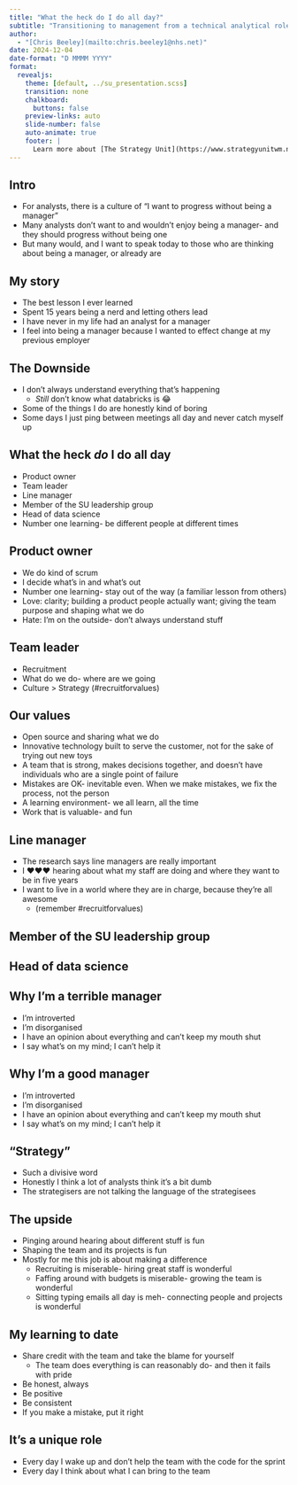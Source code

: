 ```yaml
---
title: "What the heck do I do all day?"
subtitle: "Transitioning to management from a technical analytical role"
author: 
  - "[Chris Beeley](mailto:chris.beeley1@nhs.net)"
date: 2024-12-04
date-format: "D MMMM YYYY"
format:
  revealjs:
    theme: [default, ../su_presentation.scss]
    transition: none
    chalkboard:
      buttons: false
    preview-links: auto
    slide-number: false
    auto-animate: true
    footer: |
      Learn more about [The Strategy Unit](https://www.strategyunitwm.nhs.uk/)
---
```


## Intro

* For analysts, there is a culture of "I want to progress without being a manager"
* Many analysts don't want to and wouldn't enjoy being a manager- and they should progress without being one
* But many would, and I want to speak today to those who are thinking about being a manager, or already are

## My story

* The best lesson I ever learned
* Spent 15 years being a nerd and letting others lead
* I have never in my life had an analyst for a manager
* I feel into being a manager because I wanted to effect change at my previous employer

## The Downside

* I don't always understand everything that's happening
  * _Still_ don't know what databricks is 😂
* Some of the things I do are honestly kind of boring
* Some days I just ping between meetings all day and never catch myself up

## What the heck _do_ I do all day

* Product owner
* Team leader
* Line manager
* Member of the SU leadership group
* Head of data science
* Number one learning- be different people at different times

## Product owner

* We do kind of scrum
* I decide what's in and what's out
* Number one learning- stay out of the way (a familiar lesson from others)
* Love: clarity; building a product people actually want; giving the team purpose and shaping what we do
* Hate: I'm on the outside- don't always understand stuff

## Team leader

* Recruitment
* What do we do- where are we going
* Culture > Strategy (#recruitforvalues)

## Our values

* Open source and sharing what we do
* Innovative technology built to serve the customer, not for the sake of trying out new toys
* A team that is strong, makes decisions together, and doesn't have individuals who are a single point of failure
* Mistakes are OK- inevitable even. When we make mistakes, we fix the process, not the person
* A learning environment- we all learn, all the time
* Work that is valuable- and fun

## Line manager

* The research says line managers are really important
* I ❤️❤️❤️ hearing about what my staff are doing and where they want to be in five years
* I want to live in a world where they are in charge, because they're all awesome
  * (remember #recruitforvalues)

## Member of the SU leadership group

## Head of data science

## Why I'm a terrible manager

* I'm introverted
* I'm disorganised
* I have an opinion about everything and can't keep my mouth shut
* I say what's on my mind; I can't help it

## Why I'm a good manager

* I'm introverted
* I'm disorganised
* I have an opinion about everything and can't keep my mouth shut
* I say what's on my mind; I can't help it

## "Strategy"

* Such a divisive word
* Honestly I think a lot of analysts think it's a bit dumb
* The strategisers are not talking the language of the strategisees

## The upside

* Pinging around hearing about different stuff is fun
* Shaping the team and its projects is fun
* Mostly for me this job is about making a difference
  * Recruiting is miserable- hiring great staff is wonderful
  * Faffing around with budgets is miserable- growing the team is wonderful
  * Sitting typing emails all day is meh- connecting people and projects is wonderful

## My learning to date

* Share credit with the team and take the blame for yourself
  * The team does everything is can reasonably do- and then it fails with pride
* Be honest, always
* Be positive
* Be consistent
* If you make a mistake, put it right

## It's a unique role

* Every day I wake up and don't help the team with the code for the sprint
* Every day I think about what I can bring to the team
